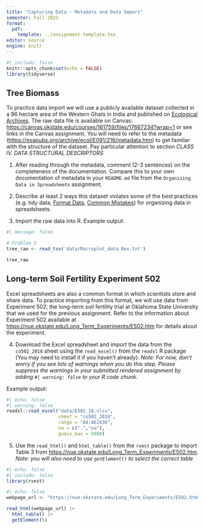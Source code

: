 ```yaml
---
title: "Capturing Data - Metadata and Data Import"
semester: Fall 2023
format:
  pdf:
    template: ../assignment-template.tex
editor: source
engine: knitr
---
```


```r
#| include: false
knitr::opts_chunk$set(echo = FALSE)
library(tidyverse)
```

## Tree Biomass

To practice data import we will use a publicly available dataset collected in a 96 hectare area of the Western Ghats in India and published on [Ecological Archives](https://esapubs.org/Archive/). The raw data file is available on Canvas: [https://canvas.okstate.edu/courses/161759/files/17667234?wrap=1](https://canvas.okstate.edu/courses/161759/files/17667234?wrap=1) or see links in the Canvas assignment. You will need to refer to the metadata ([https://esapubs.org/archive/ecol/E091/216/metadata.htm](https://esapubs.org/archive/ecol/E091/216/metadata.htm)) to get familiar with the structure of the dataset. Pay particular attention to section *CLASS IV. DATA STRUCTURAL DESCRIPTORS*

1. After reading through the metadata, comment (2-3 sentences) on the completeness of the documentation. Compare this to your own documentation of metadata in your `README.md` file from the `Organizing Data in Spreadsheets` assignment.

2. Describe at least 2 ways this dataset violates some of the best practices (e.g. tidy data, [Format Data](https://datacarpentry.org/spreadsheet-ecology-lesson/01-format-data/index.html), [Common Mistakes](https://datacarpentry.org/spreadsheet-ecology-lesson/02-common-mistakes/index.html)) for organizing data in spreadsheets.

3. Import the raw data into R. Example output:

```r
#| message: false

# Problem 3
tree_raw <- read_tsv('data/Macroplot_data_Rev.txt')

```

```r
tree_raw
```

## Long-term Soil Fertility Experiment 502

Excel spreadsheets are also a common format in which scientists store and share data. To practice importing from this format, we will use data from Experiment 502, the long-term soil fertility trial at Oklahoma State University that we used for the previous assignment. Refer to the information about Experiment 502 available at [https://nue.okstate.edu/Long_Term_Experiments/E502.htm](https://nue.okstate.edu/Long_Term_Experiments/E502.htm) for details about the experiment.

4. Download the Excel spreadsheet and import the data from the `co502_2018` sheet using the `read_excel()` from the `readxl` R package (You may need to install it if you haven't already). *Note: For now, don't worry if you see lots of warnings when you do this step. Please suppress the warnings in your submitted rendered assignment by adding `#| warning: false` to your R code chunk.*

Example output:

```r
#| echo: false
#| warning: false
readxl::read_excel("data/E502_18.xlsx",
                   sheet = "co502_2018",
                   range = "A4:AE2636",
                   na = c(".","na"),
                   guess_max = 5000)
```

5. Use the `read_html()` and `html_table()` from the `rvest` package to import Table 3 from [https://nue.okstate.edu/Long_Term_Experiments/E502.htm](https://nue.okstate.edu/Long_Term_Experiments/E502.htm). *Note: you will also need to use `getElement()` to select the correct table*


```r
#| echo: false
#| include: false
library(rvest)
```

```r
#| echo: false
webpage_url <- "https://nue.okstate.edu/Long_Term_Experiments/E502.htm"

read_html(webpage_url) |> 
  html_table() |> 
  getElement(5)
```


